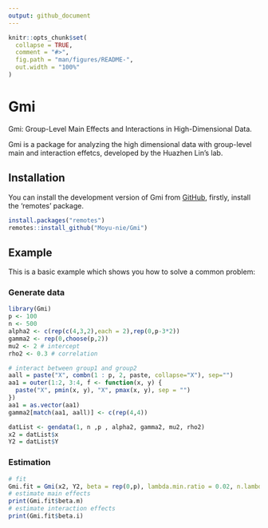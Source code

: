 ```yaml
---
output: github_document
---
```


<!-- README.md is generated from README.Rmd. Please edit that file -->

```r
knitr::opts_chunk$set(
  collapse = TRUE,
  comment = "#>",
  fig.path = "man/figures/README-",
  out.width = "100%"
)
```

# Gmi

<!-- badges: start -->
<!-- badges: end -->

Gmi: Group-Level Main Effects and Interactions in High-Dimensional Data.

Gmi is a package for analyzing the high dimensional data with group-level main and interaction effetcs, developed by the Huazhen Lin's lab.

## Installation

You can install the development version of Gmi from [GitHub](https://github.com/), firstly, install the 'remotes' package.

``` r
install.packages("remotes")
remotes::install_github("Moyu-nie/Gmi")
```

## Example

This is a basic example which shows you how to solve a common problem:

### Generate data

```r
library(Gmi)
p <- 100
n <- 500
alpha2 <- c(rep(c(4,3,2),each = 2),rep(0,p-3*2))
gamma2 <- rep(0,choose(p,2))
mu2 <- 2 # intercept
rho2 <- 0.3 # correlation 

# interact between group1 and group2
aall = paste("X", combn(1 : p, 2, paste, collapse="X"), sep="")
aa1 = outer(1:2, 3:4, f <- function(x, y) {
  paste("X", pmin(x, y), "X", pmax(x, y), sep = "")
})
aa1 = as.vector(aa1)
gamma2[match(aa1, aall)] <- c(rep(4,4))

datList <- gendata(1, n ,p , alpha2, gamma2, mu2, rho2)
x2 = datList$x
Y2 = datList$Y
```
### Estimation
```r
# fit
Gmi.fit = Gmi(x2, Y2, beta = rep(0,p), lambda.min.ratio = 0.02, n.lambda = 100, penalty = "SCAD", eta = 0.6, tune = "EBIC")
# estimate main effects
print(Gmi.fit$beta.m)
# estimate interaction effects
print(Gmi.fit$beta.i)
```
